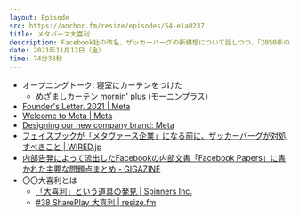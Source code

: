 ```yaml
---
layout: Episode
src: https://anchor.fm/resize/episodes/54-e1a0237
title: メタバース大喜利
description: Facebook社の改名、ザッカーバーグの新構想について話しつつ、「2050年のメタバース、どんなサービスが流行ってる？」という大喜利をしました。
date: 2021年11月12日（金）
time: 74分38秒
---
```


- オープニングトーク: 寝室にカーテンをつけた
  - [めざましカーテン mornin' plus (モーニンプラス）](https://mornin.jp/)
- [Founder's Letter, 2021 | Meta](https://about.fb.com/news/2021/10/founders-letter/)
- [Welcome to Meta | Meta](https://about.facebook.com/en/meta/)
- [Designing our new company brand: Meta](https://design.facebook.com/stories/designing-our-new-company-brand-meta/)
- [フェイスブックが「メタヴァース企業」になる前に、ザッカーバーグが対処すべきこと | WIRED.jp](https://wired.jp/2021/11/04/plaintext-zuckerberg-fix-facebook-meta/)
- [内部告発によって流出したFacebookの内部文書「Facebook Papers」に書かれた主要な問題点まとめ - GIGAZINE](https://gigazine.net/news/20211026-facebook-papers/)
- 〇〇大喜利とは
  - [「大喜利」という道具の発見 | Spinners Inc.](https://spinners.work/posts/kudakurage-ohgiri-design/)
  - [#38 SharePlay 大喜利 | resize.fm](https://resize.fm/ep/38-shareplay-oogiri)
